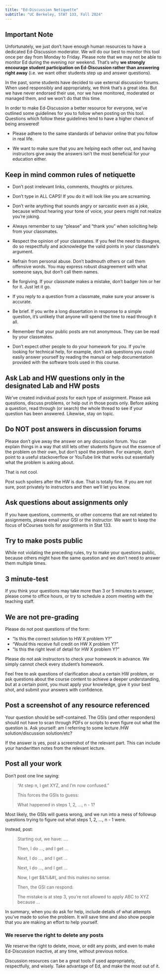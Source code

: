 ```yaml
---
title: "Ed-Discussion Netiquette"
subtitle: "UC Berkeley, STAT 133, Fall 2024"
---
```



## Important Note

Unfortunately, we just don't have enough human resources to have a dedicated Ed-Discussion moderator. We will do our best to monitor this tool once per day from Monday to Friday. Please note that we may not be able to monitor Ed during the evening nor weekend. That's why __we strongly encourage student participation on Ed-Discussion rather than answering right away__ (i.e. we want other students step up and answer questions).

In the past, some students have decided to use external discussion forums. When used responsibly and appropriately, we think that's a great idea. But we have never endorsed their use, nor we have monitored, moderated or managed them, and we won't do that this time.

In order to make Ed-Discussion a better resource for everyone, we've outlined some guidelines for you to follow when posting on this tool. Questions which follow these guidelines tend to have a higher chance of being answered!

- Please adhere to the same standards of behavior online that you follow in real life.

- We want to make sure that you are helping each other out, and having instructors give away the answers isn't the most beneficial for your education either.



## Keep in mind common rules of netiquette

- Don't post irrelevant links, comments, thoughts or pictures.

- Don't type in ALL CAPS! If you do it will look like you are screaming.

- Don't write anything that sounds angry or sarcastic even as a joke, because without hearing your tone of voice, your peers might not realize you're joking.

- Always remember to say "please" and "thank you" when soliciting help from your classmates.

- Respect the opinion of your classmates. If you feel the need to disagree, do so respectfully and acknowledge the valid points in your classmate's argument.

- Refrain from personal abuse. Don't badmouth others or call them offensive words. You may express robust disagreement with what someone says, but don't call them names.

- Be forgiving. If your classmate makes a mistake, don't badger him or her for it. Just let it go.

- If you reply to a question from a classmate, make sure your answer is accurate.

- Be brief. If you write a long dissertation in response to a simple question, it's unlikely that anyone will spend the time to read through it all.

- Remember that your public posts are not anonymous. They can be read by your classmates.

- Don't expect other people to do your homework for you. If you're looking for technical help, for example, don't ask questions you could easily answer yourself by reading the manual or help documentation provided with the software tools used in this course.



## Ask Lab and HW questions only in the designated Lab and HW posts

We've created individual posts for each type of assignment. Please ask questions, discuss problems, or help out in those posts only. Before asking a question, read through (or search) the whole thread to see if your question has been answered. Likewise, stay on topic.



## Do NOT post answers in discussion forums

Please don't give away the answer on any discussion forum. You can explain things in a way that still lets other students figure out the essence of the problem on their own, but don't spoil the problem. For example, don't point to a useful stackoverflow or YouTube link that works out essentially what the problem is asking about.

That is not cool.

Post such spoilers after the HW is due. That is totally fine. If you are not sure, post privately to instructors and then we'll let you know.



## Ask questions about assignments only

If you have questions, comments, or other concerns that are not related to assignments, please email your GSI or the instructor. We want to keep the focus of bCourses tools for assignments in Stat 133.



## Try to make posts public

While not violating the preceding rules, try to make your questions public, because others might have the same question and we don't need to answer them multiple times.

 

## 3 minute-test

If you think your questions may take more than 3 or 5 minutes to answer, please come to office hours, or try to schedule a zoom meeting with the teaching staff.



## We are not pre-grading

Please do not post questions of the form:

- "Is this the correct solution to HW X problem Y?"
- "Would this receive full credit on HW X problem Y?"
- "Is this the right level of detail for HW X problem Y?"

Please do not ask instructors to check your homework in advance. We simply cannot check every student's homework.

Feel free to ask questions of clarification about a certain HW problem, or ask questions about the course content to achieve a deeper understanding, but at a certain point, you must apply your knowledge, give it your best shot, and submit your answers with confidence.



## Post a screenshot of any resource referenced

Your question should be self-contained. The GSIs (and other responders) should not have to scan through PDFs or scripts to even figure out what the question is. Ask yourself: am I referring to some lecture /HW solution/discussion solution/etc?

If the answer is yes, post a screenshot of the relevant part. This can include your handwritten notes from the relevant lecture.



## Post all your work

Don't post one line saying:

> "At step n, I get XYZ, and I'm now confused."
> 
> This forces the GSIs to guess:
>
> What happened in steps 1, 2, ..., n - 1?

Most likely, the GSIs will guess wrong, and we run into a mess of followup questions trying to figure out what steps 1, 2, ..., n - 1 were.

Instead, post:

> Starting out, we have: ....
> 
> Then, I do ..., and I get ...
> 
> Next, I do ..., and I get ...
> 
> Next, I do ..., and I get ...
> 
> Now, I get $&%&#(, and this makes no sense.
> 
> Then, the GSI can respond:
> 
> The mistake is at step 3, you're not allowed to apply ABC to XYZ because ...

In summary, when you do ask for help, include details of what attempts you've made to solve the problem. It will save time and also show people that you are making an effort to help yourself.



### We reserve the right to delete any posts

We reserve the right to delete, move, or edit any posts, and even to make Ed-Discussion inactive, at any time, without previous notice.

Discussion resources can be a great tools if used appropriately, respectfully, and wisely. Take advantage of Ed, and make the most out of it.

